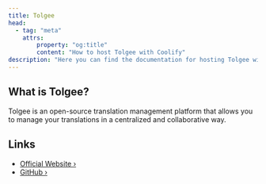 ```yaml
---
title: Tolgee
head:
  - tag: "meta"
    attrs:
        property: "og:title"
        content: "How to host Tolgee with Coolify"
description: "Here you can find the documentation for hosting Tolgee with Coolify."
---
```



<Badge text="One-click setup." variant="note" size="large" />

## What is Tolgee?

Tolgee is an open-source translation management platform that allows you to manage your translations in a centralized and collaborative way.

## Links

- [Official Website ›](https://tolgee.io)
- [GitHub ›](https://github.com/tolgee/tolgee-platform)
